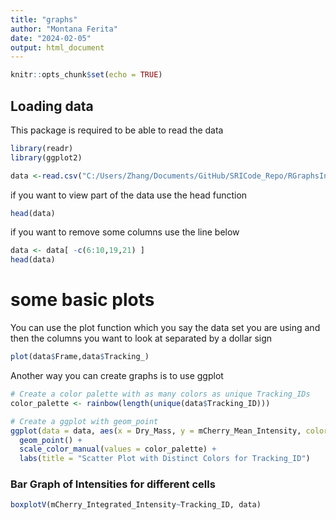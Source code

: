 ```yaml
---
title: "graphs"
author: "Montana Ferita"
date: "2024-02-05"
output: html_document
---
```


```r
knitr::opts_chunk$set(echo = TRUE)
```

## Loading data

This package is required to be able to read the data

```r
library(readr)
library(ggplot2)
```

```r
data <-read.csv("C:/Users/Zhang/Documents/GitHub/SRICode_Repo/RGraphsInto/104lineage.csv")
```

if you want to view part of the data use the head function

```r
head(data)
```

if you want to remove some columns use the line below

```r
data <- data[ -c(6:10,19,21) ]
head(data)
```

# some basic plots

You can use the plot function which you say the data set you are using and then the columns you want to look at separated by a dollar sign

```r
plot(data$Frame,data$Tracking_)
```

Another way you can create graphs is to use ggplot

```r
# Create a color palette with as many colors as unique Tracking_IDs
color_palette <- rainbow(length(unique(data$Tracking_ID)))

# Create a ggplot with geom_point
ggplot(data = data, aes(x = Dry_Mass, y = mCherry_Mean_Intensity, color = factor(Tracking_ID))) +
  geom_point() +
  scale_color_manual(values = color_palette) +
  labs(title = "Scatter Plot with Distinct Colors for Tracking_ID")


```

### Bar Graph of Intensities for different cells

```r
boxplotV(mCherry_Integrated_Intensity~Tracking_ID, data)
```
